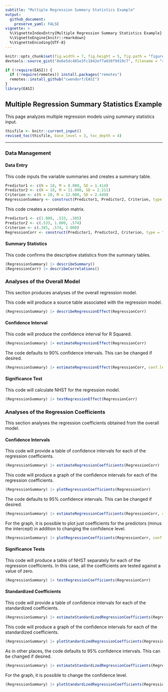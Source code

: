 ```yaml
---
subtitle: "Multiple Regression Summary Statistics Example"
output:
  github_document:
    preserve_yaml: FALSE
vignette: >
  %\VignetteIndexEntry{Multiple Regression Summary Statistics Example}
  %\VignetteEngine{knitr::rmarkdown}
  %\VignetteEncoding{UTF-8}
---
```


```r
knitr::opts_chunk$set(fig.width = 7, fig.height = 5, fig.path = "figures/", echo = TRUE, warning = FALSE, message = FALSE)
devtools::source_gist("8e6e5dc401e3fc1042ef7a030f9d19c7", filename = "revised_toc.R")
```

```r
if (!require(EASI)) {
  if (!require(remotes)) install.packages("remotes")
  remotes::install_github("cwendorf/EASI")
}
library(EASI)
```

## Multiple Regression Summary Statistics Example

This page analyzes multiple regression models using summary statistics input.

```r
thisfile <- knitr::current_input()
revised_toc(thisfile, base_level = 3, toc_depth = 4)
```

---

### Data Management

#### Data Entry

This code inputs the variable summaries and creates a summary table.
```r
Predictor1 <- c(N = 10, M = 8.000, SD = 1.414)
Predictor2 <- c(N = 10, M = 11.000, SD = 2.211)
Criterion <- c(N = 10, M = 12.000, SD = 2.449)
RegressionSummary <- construct(Predictor1, Predictor2, Criterion, type = "wss")
```

This code creates a correlation matrix.
```r
Predictor1 <- c(1.000, .533, .385)
Predictor2 <- c(.533, 1.000, .574)
Criterion <- c(.385, .574, 1.000)
RegressionCorr <- construct(Predictor1, Predictor2, Criterion, type = "corr")
```

#### Summary Statistics

This code confirms the descriptive statistics from the summary tables.
```r
(RegressionSummary) |> describeSummary()
(RegressionCorr) |> describeCorrelations()
```

### Analyses of the Overall Model

This section produces analyses of the overall regression model.

This code will produce a source table associated with the regression model.
```r
(RegressionSummary) |> describeRegressionEffect(RegressionCorr)
```

#### Confidence Interval

This code will produce the confidence interval for R Squared.
```r
(RegressionSummary) |> estimateRegressionEffect(RegressionCorr)
```

The code defaults to 90% confidence intervals. This can be changed if desired.
```r
(RegressionSummary) |> estimateRegressionEffect(RegressionCorr, conf.level = .95)
```

#### Significance Test

This code will calculate NHST for the regression model.
```r
(RegressionSummary) |> testRegressionEffect(RegressionCorr)
```

### Analyses of the Regression Coefficients

This section analyses the regression coefficients obtained from the overall model.

#### Confidence Intervals

This code will provide a table of confidence intervals for each of the regression coefficients.
```r
(RegressionSummary) |> estimateRegressionCoefficients(RegressionCorr)
```

This code will produce a graph of the confidence intervals for each of the regression coefficients.
```r
(RegressionSummary) |> plotRegressionCoefficients(RegressionCorr)
```

The code defaults to 95% confidence intervals. This can be changed if desired.
```r
(RegressionSummary) |> estimateRegressionCoefficients(RegressionCorr, conf.level = .99)
```

For the graph, it is possible to plot just coefficients for the predictors (minus the intercept) in addition to changing the confidence level.
```r
(RegressionSummary) |> plotRegressionCoefficients(RegressionCorr, conf.level = .99, line = 0, intercept = FALSE)
```

#### Significance Tests

This code will produce a table of NHST separately for each of the regression coefficients. In this case, all the coefficients are tested against a value of zero.
```r
(RegressionSummary) |> testRegressionCoefficients(RegressionCorr)
```

#### Standardized Coefficients

This code will provide a table of confidence intervals for each of the standardized coefficients.
```r
(RegressionSummary) |> estimateStandardizedRegressionCoefficients(RegressionCorr)
```

This code will produce a graph of the confidence intervals for each of the standardized coefficients.
```r
(RegressionSummary) |> plotStandardizedRegressionCoefficients(RegressionCorr)
```

As in other places, the code defaults to 95% confidence intervals. This can be changed if desired.
```r
(RegressionSummary) |> estimateStandardizedRegressionCoefficients(RegressionCorr, conf.level = .99)
```

For the graph, it is possible to change the confidence level.
```r
(RegressionSummary) |> plotStandardizedRegressionCoefficients(RegressionCorr, conf.level = .99)
```
